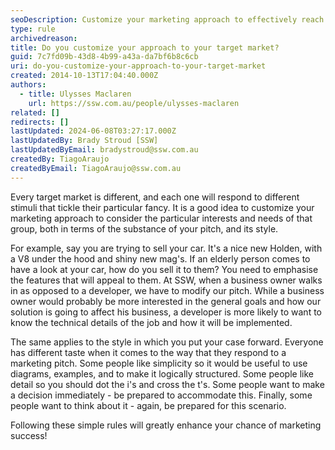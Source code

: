 ```yaml
---
seoDescription: Customize your marketing approach to effectively reach and engage with diverse target markets by considering their unique interests, needs, and preferences.
type: rule
archivedreason:
title: Do you customize your approach to your target market?
guid: 7c7fd09b-43d8-4b99-a43a-da7bf6b8c6cb
uri: do-you-customize-your-approach-to-your-target-market
created: 2014-10-13T17:04:40.000Z
authors:
  - title: Ulysses Maclaren
    url: https://ssw.com.au/people/ulysses-maclaren
related: []
redirects: []
lastUpdated: 2024-06-08T03:27:17.000Z
lastUpdatedBy: Brady Stroud [SSW]
lastUpdatedByEmail: bradystroud@ssw.com.au
createdBy: TiagoAraujo
createdByEmail: TiagoAraujo@ssw.com.au
---
```


Every target market is different, and each one will respond to different stimuli that tickle their particular fancy. It is a good idea to customize your marketing approach to consider the particular interests and needs of that group, both in terms of the substance of your pitch, and its style.

For example, say you are trying to sell your car. It's a nice new Holden, with a V8 under the hood and shiny new mag's. If an elderly person comes to have a look at your car, how do you sell it to them? You need to emphasise the features that will appeal to them.
At SSW, when a business owner walks in as opposed to a developer, we have to modify our pitch. While a business owner would probably be more interested in the general goals and how our solution is going to affect his business, a developer is more likely to want to know the technical details of the job and how it will be implemented.

The same applies to the style in which you put your case forward. Everyone has different taste when it comes to the way that they respond to a marketing pitch. Some people like simplicity so it would be useful to use diagrams, examples, and to make it logically structured. Some people like detail so you should dot the i's and cross the t's. Some people want to make a decision immediately - be prepared to accommodate this. Finally, some people want to think about it - again, be prepared for this scenario.

Following these simple rules will greatly enhance your chance of marketing success!

